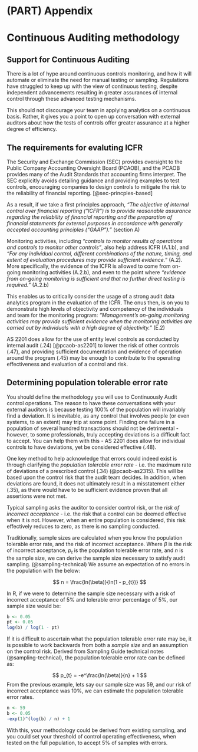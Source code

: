 # (PART) Appendix {-}

# Continuous Auditing methodology {#appendix-ca}

## Support for Continuous Auditing

There is a lot of hype around continuous controls monitoring, and how it will automate or eliminate the need for manual testing or sampling. Regulations have struggled to keep up with the view of continuous testing, despite independent advancements resulting in greater assurances of internal control through these advanced testing mechanisms.

This should not discourage your team in applying analytics on a continuous basis. Rather, it gives you a point to open up conversation with external auditors about how the tests of controls offer greater assurance at a higher degree of efficiency.

## The requirements for evaluting ICFR

The Security and Exchange Commission (SEC) provides oversight to the Public Company Accounting Oversight Board (PCAOB), and the PCAOB provides many of the Audit Standards that accounting firms interpret. The SEC explicitly avoids detailing guidance and providing examples to test controls, encouraging companies to design controls to mitigate the risk to the reliability of financial reporting. [@sec-princples-based] 

As a result, if we take a first principles approach, *"The objective of internal control over financial reporting ("ICFR") is to provide reasonable assurance regarding the reliability of financial reporting and the preparation of financial statements for external purposes in accordance with generally accepted accounting principles ("GAAP")."* (section A)

Monitoring activities, including *"controls to monitor results of operations and controls to monitor other controls"*, also help address ICFR (A.1.b), and *"For any individual control, different combinations of the nature, timing, and extent of evaluation procedures may provide sufficient evidence."* (A.2). More specifically, the evidence of the ICFR is allowed to come from on-going monitoring activities (A.2.b), and even to the point where *"evidence from on-going monitoring is sufficient and that no further direct testing is required."* (A.2.b)  

This enables us to critically consider the usage of a strong audit data analytics program in the evaluation of the ICFR. The onus then, is on you to demonstrate high levels of objectivity and competency of the individuals and team for the monitoring program: *"Management’s on-going monitoring activities may provide sufficient evidence when the monitoring activities are carried out by individuals with a high degree of objectivity."* (E.2)

AS 2201 does allow for the use of entity level controls as conducted by internal audit (.24) [@pcaob-as2201] to lower the risk of other controls (.47), and providing sufficient documentation and evidence of operation around the program (.45) may be enough to contribute to the operating effectiveness and evaluation of a control and risk. 

## Determining population tolerable error rate

You should define the methodology you will use to Continuously Audit control operations. The reason to have these conversations with your external auditors is because testing 100% of the population will invariably find a deviation. It is inevitable, as any control that involves people (or even systems, to an extent) may trip at some point. Finding one failure in a population of several hundred transactions should not be detrimental - however, to some professionals, truly accepting deviations is a difficult fact to accept. You can help them with this - AS 2201 does allow for individual controls to have deviations, yet be considered effective (.48).

One key method to help acknowledge that errors could indeed exist is through clarifying the *population tolerable error rate* - i.e. the maximum rate of deviations of a prescribed control (.34) (@pcaob-as2315). This will be based upon the control risk that the audit team decides. In addition, when deviations are found, it does not ultimately result in a misstatement either (.35), as there would have to be sufficient evidence proven that all assertions were not met. 

Typical sampling asks the auditor to consider control risk, or the *risk of incorrect acceptance* - i.e. the risk that a control can be deemed effective when it is not. However, when an entire population is considered, this risk effectively reduces to zero, as there is no sampling conducted.

Traditionally, sample sizes are calculated when you know the population tolerable error rate, and the risk of incorrect acceptance. Where $\beta$ is the risk of incorrect acceptance, $p_{t}$ is the population tolerable error rate, and $n$ is the sample size, we can derive the sample size necessary to satisfy audit sampling. (@sampling-technical) We assume an expectation of no errors in the population with the below:

$$
n = \frac{ln(\beta)}{ln(1 - p_{t})}
$$

In R, if we were to determine the sample size necessary with a risk of incorrect acceptance of 5% and tolerable error percentage of 5%, our sample size would be:

```r
b <- 0.05
pt <- 0.05
log(b) / log(1 - pt)
```

If it is difficult to ascertain what the population tolerable error rate may be, it is possible to work backwards from both a *sample size* and an assumption on the control risk. Derived from Sampling Guide technical notes (@sampling-technical), the population tolerable error rate can be defined as:

$$
p_{t} = -e^\frac{ln(\beta)}{n} + 1
$$
From the previous example, lets say our sample size was 59, and our risk of incorrect acceptance was 10%, we can estimate the population tolerable error rates.

```r
n <- 59
b <- 0.05
-exp(1)^(log(b) / n) + 1
```

With this, your methodology could be derived from existing sampling, and you could set your threshold of control operating effectiveness, when tested on the full population, to accept 5% of samples with errors.